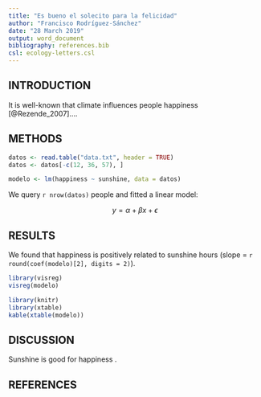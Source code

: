 ```yaml
---
title: "Es bueno el solecito para la felicidad"
author: "Francisco Rodríguez-Sánchez"
date: "28 March 2019"
output: word_document
bibliography: references.bib
csl: ecology-letters.csl
---
```


## INTRODUCTION

It is well-known that climate influences people happiness [@Rezende_2007]....

## METHODS

```r
datos <- read.table("data.txt", header = TRUE)
datos <- datos[-c(12, 36, 57), ]
```

```r
modelo <- lm(happiness ~ sunshine, data = datos)
```

We query `r nrow(datos)` people and fitted a linear model:

$$
y = \alpha + \beta x + \epsilon 
$$


## RESULTS

We found that happiness is positively related to sunshine hours (slope = `r round(coef(modelo)[2], digits = 2)`).

```r
library(visreg)
visreg(modelo)
```

```r
library(knitr)
library(xtable)
kable(xtable(modelo))
```


## DISCUSSION

Sunshine is good for happiness .

## REFERENCES

